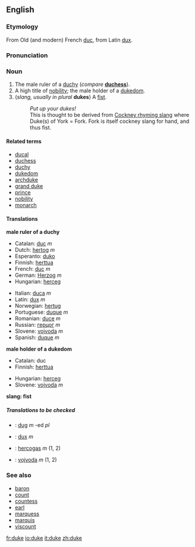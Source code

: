 {{see|Duke}}
==English==
===Etymology===
From Old (and modern) French [[duc]], from Latin [[dux]].

===Pronunciation===
{{IPA|/dju:k/ (''Commonwealth''), /du:k/ (''US'')}}

===Noun===
{{en-noun}}

#The male ruler of a [[duchy]] (''compare'' '''[[duchess]]''').
#A high title of [[nobility]]; the male holder of a [[dukedom]].
#(''slang, usually in plural'' '''dukes''') A [[fist]].
#:''Put up your dukes!'' 
#:This is thought to be derived from [[Wikipedia:Cockney rhyming slang|Cockney rhyming slang]] where Duke(s) of York = Fork. Fork is itself cockney slang for hand, and thus fist.
{{wikipedia}}

====Related terms====
*[[ducal]]
*[[duchess]]
*[[duchy]]
*[[dukedom]]
*[[archduke]]
*[[grand duke]]
*[[prince]]
*[[nobility]]
*[[monarch]]

====Translations====

'''male ruler of a duchy'''
{{top}}
*Catalan: [[duc]] ''m''
*Dutch: [[hertog]] ''m''
*Esperanto: [[duko]]
*Finnish: [[herttua]]
*French: [[duc]] ''m''
*German: [[Herzog]] ''m''
*Hungarian: [[herceg]]
{{mid}}
*Italian: [[duca]] ''m''
*Latin: [[dux]] ''m''
*Norwegian: [[hertug]]
*Portuguese: [[duque]] ''m''
*Romanian: [[duce]] ''m''
*Russian: [[герцог]] ''m''
*Slovene: [[vojvoda]] ''m''
*Spanish: [[duque]] ''m''

{{bottom}}

'''male holder of a dukedom'''
{{top}}
*Catalan: duc
*Finnish: [[herttua]]
{{mid}}
*Hungarian: [[herceg]]
*Slovene: [[vojvoda]] ''m''
{{bottom}}

'''slang: fist'''
{{top}}
{{mid}}
{{bottom}}

=====Translations to be checked=====
<!--Remove this section once all of the translations below have been moved into the tables above.-->
{{checktrans}}

*{{ttbc|Breton}}: [[dug]] ''m'' -ed ''pl''
*{{ttbc|Latin}}: [[dux]] ''m''
*{{ttbc|Lithuanian}}: [[hercogas]] ''m'' (1, 2)
*{{ttbc|Slovene}}: [[vojvoda]] ''m'' (1, 2)

===See also===
*[[baron]]
*[[count]]
*[[countess]]
*[[earl]]
*[[marquess]]
*[[marquis]]
*[[viscount]]

[[fr:duke]]
[[io:duke]]
[[it:duke]]
[[zh:duke]]